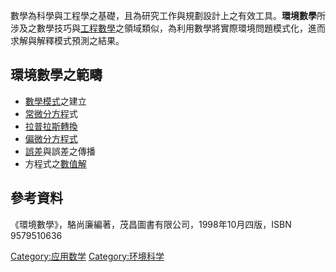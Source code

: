 數學為科學與工程學之基礎，且為研究工作與規劃設計上之有效工具。'''環境數學'''所涉及之數學技巧與[[工程數學|工程數學]]之領域類似，為利用數學將實際環境問題模式化，進而求解與解釋模式預測之結果。

== 環境數學之範疇 ==
*[[數學模式|數學模式]]之建立
*[[常微分方程|常微分方程]]式
*[[拉普拉斯轉換|拉普拉斯轉換]]
*[[偏微分方程式|偏微分方程式]]
*[[誤差|誤差]]與誤差之傳播
*方程式之[[數值解|數值解]]

==參考資料==
《環境數學》，駱尚廉編著，茂昌圖書有限公司，1998年10月四版，ISBN 9579510636

[[Category:应用数学|Category:应用数学]]
[[Category:环境科学|Category:环境科学]]